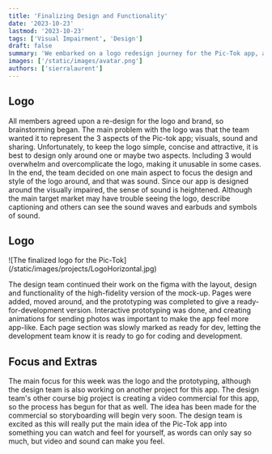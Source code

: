 ```yaml
---
title: 'Finalizing Design and Functionality'
date: '2023-10-23'
lastmod: '2023-10-23'
tags: ['Visual Impairment', 'Design']
draft: false
summary: 'We embarked on a logo redesign journey for the Pic-Tok app, aiming to represent its core aspects while maintaining simplicity. We ultimately chose to focus on sound, a crucial element for visually impaired users.'
images: ['/static/images/avatar.png']
authors: ['sierralaurent']
---
```


## Logo

All members agreed upon a re-design for the logo and brand, so brainstorming began. The main problem with the logo was that the team wanted it to represent the 3 aspects of the Pic-tok app; visuals, sound and sharing. Unfortunately, to keep the logo simple, concise and attractive, it is best to design only around one or maybe two aspects. Including 3 would overwhelm and overcomplicate the logo, making it unusable in some cases.
In the end, the team decided on one main aspect to focus the design and style of the logo around, and that was sound. Since our app is designed around the visually impaired, the sense of sound is heightened. Although the main target market may have trouble seeing the logo, describe captioning and others can see the sound waves and earbuds and symbols of sound.

## Logo

<div class="bg-white w-[240px] h-[162px] flex items-center justify-center">
  ![The finalized logo for the Pic-Tok](/static/images/projects/LogoHorizontal.jpg)
</div>

The design team continued their work on the figma with the layout, design and functionality of the high-fidelity version of the mock-up. Pages were added, moved around, and the prototyping was completed to give a ready-for-development version. Interactive prototyping was done, and creating animations for sending photos was important to make the app feel more app-like.
Each page section was slowly marked as ready for dev, letting the development team know it is ready to go for coding and development.

## Focus and Extras

The main focus for this week was the logo and the prototyping, although the design team is also working on another project for this app. The design team's other course big project is creating a video commercial for this app, so the process has begun for that as well.
The idea has been made for the commercial so storyboarding will begin very soon. The design team is excited as this will really put the main idea of the Pic-Tok app into something you can watch and feel for yourself, as words can only say so much, but video and sound can make you feel.

